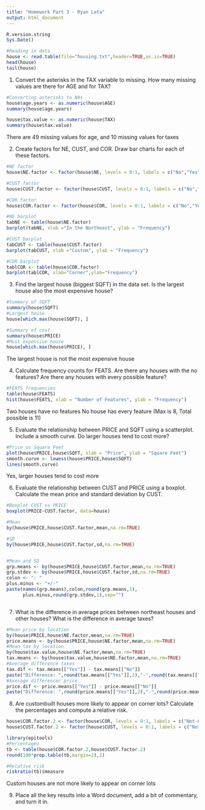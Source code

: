 ```yaml
---
title: "Homework Part 3 - Ryan Lata"
output: html_document
---
```


```r
R.version.string
Sys.Date()
```

```r
#Reading in data
house <- read.table(file="housing.txt",header=TRUE,as.is=TRUE)
head(house)
tail(house)
```

1. Convert the asterisks in the TAX variable to missing. How many missing values are there for AGE and for TAX?

```r
#Converting asterisks to NAs
house$age.years <- as.numeric(house$AGE)
summary(house$age.years)

house$tax.value <- as.numeric(house$TAX)
summary(house$tax.value)
```

There are 49 missing values for age, and 10 missing values for taxes

2. Create factors for NE, CUST, and COR. Draw bar charts for each of these factors.

```r
#NE factor
house$NE.factor <- factor(house$NE, levels = 0:1, labels = c("No","Yes"))

#CUST factor
house$CUST.factor <- factor(house$CUST, levels = 0:1, labels = c("No","Yes"))

#COR factor
house$COR.factor <- factor(house$COR, levels = 0:1, labels = c("No","Yes"))
```

```r
#NE barplot
tabNE <- table(house$NE.factor)
barplot(tabNE, xlab ="In the Northeast", ylab = "Frequency")

#CUST barplot
tabCUST <- table(house$CUST.factor)
barplot(tabCUST, xlab ="Custom", ylab = "Frequency")

#COR barplot
tablCOR <- table(house$COR.factor)
barplot(tablCOR, xlab="Corner",ylab="Frequency")
```

3. Find the largest house (biggest SQFT) in the data set. Is the largest house also the most expensive house?

```r
#Summary of SQFT
summary(house$SQFT)
#Largest house
house[which.max(house$SQFT), ]
```
```r
#Summary of cost
summary(house$PRICE)
#Most expensive house
house[which.max(house$PRICE), ]
```
The largest house is not the most expensive house

4. Calculate frequency counts for FEATS. Are there any houses with the no features? Are there any houses with every possible feature?

```r
#FEATS frequencies
table(house$FEATS)
hist(house$FEATS, xlab = "Number of Features", ylab = "Frequency")
```

Two houses have no features
No house has every feature (Max is 8, Total possible is 11)

5. Evaluate the relationship between PRICE and SQFT using a scatterplot. Include a smooth curve. Do larger houses tend to cost more?

```r
#Price vs Square Feet
plot(house$PRICE,house$SQFT, xlab = "Price", ylab = "Square Feet")
smooth.curve <- lowess(house$PRICE,house$SQFT)
lines(smooth.curve)
```

Yes, larger houses tend to cost more

6. Evaluate the relationship between CUST and PRICE using a boxplot. Calculate the mean price and standard deviation by CUST.

```r
#Boxplot CUST vs PRICE
boxplot(PRICE~CUST.factor, data=house)

#Mean
by(house$PRICE,house$CUST.factor,mean,na.rm=TRUE)

#SD
by(house$PRICE,house$CUST.factor,sd,na.rm=TRUE)


#Mean and SD
grp.means <- by(house$PRICE,house$CUST.factor,mean,na.rm=TRUE)
grp.stdev <- by(house$PRICE,house$CUST.factor,sd,na.rm=TRUE)
colon <- ": "
plus.minus <- "+/-"
paste(names(grp.means),colon,round(grp.means,1),
      plus.minus,round(grp.stdev,1),sep="")



```


7. What is the difference in average prices between northeast houses and other houses? What is the difference in average taxes?

```r
#Mean price by location
by(house$PRICE,house$NE.factor,mean,na.rm=TRUE)
price.means <- by(house$PRICE,house$NE.factor,mean,na.rm=TRUE)
#Mean tax by location
by(house$tax.value,house$NE.factor,mean,na.rm=TRUE)
tax.means <- by(house$tax.value,house$NE.factor,mean,na.rm=TRUE)
#Average difference taxes
tax.dif <- tax.means[["Yes"]] - tax.means[["No"]]
paste("Difference: ",round(tax.means[["Yes"]],2),"-",round(tax.means[["No"]],2),"=",round(tax.dif,2))
#Average differencec price
price.dif <- price.means[["Yes"]] - price.means[["No"]]
paste("Difference: ",round(price.means[["Yes"]],2),"-",round(price.means[["No"]],2),"=",round(price.dif,2))
```

8. Are custombuilt houses more likely to appear on corner lots? Calculate the percentages and compute a relative risk.
```r
house$COR.factor.2 <- factor(house$COR, levels = 0:1, labels = c("Not-Corner","Corner"))
house$CUST.factor.2 <- factor(house$CUST, levels = 0:1, labels = c("Not-Custom","Custom"))

library(epitools)
#Percentages
tb <- table(house$COR.factor.2,house$CUST.factor.2)
round(100*prop.table(tb,margin=2),2)

#Relative risk
riskratio(tb)$measure
```

Custom houses are not more likely to appear on corner lots


9. Place all the key results into a Word document, add a bit of commentary, and turn it in.
